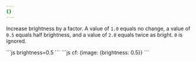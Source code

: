 ```yaml
---
{}
---
```


Increase brightness by a factor. A value of `1.0` equals no change, a value of `0.5` equals half brightness, and a value of `2.0` equals twice as bright. `0` is ignored.

<Tabs>
  <TabItem label="URL format">
    ```js
    brightness=0.5
    ```
  </TabItem>
  <TabItem label="Workers">
  ```js
  cf: {image: {brightness: 0.5}}
  ```
  </TabItem>
</Tabs>